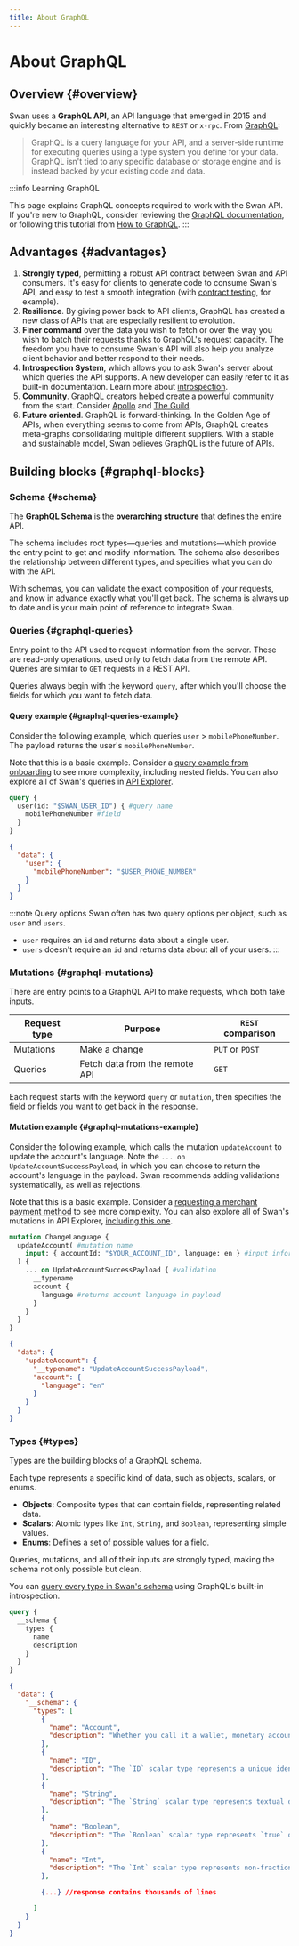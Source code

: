 ```yaml
---
title: About GraphQL
---
```


# About GraphQL

## Overview {#overview}

Swan uses a **GraphQL API**, an API language that emerged in 2015 and quickly became an interesting alternative to `REST` or `x-rpc`.
From [GraphQL](https://graphql.org/learn/):

> GraphQL is a query language for your API, and a server-side runtime for executing queries using a type system you define for your data. GraphQL isn't tied to any specific database or storage engine and is instead backed by your existing code and data.

:::info Learning GraphQL

This page explains GraphQL concepts required to work with the Swan API.
If you're new to GraphQL, consider reviewing the [GraphQL documentation](https://graphql.org/learn/), or following this tutorial from [How to GraphQL](https://www.howtographql.com/).
:::

## Advantages {#advantages}

1. **Strongly typed**, permitting a robust API contract between Swan and API consumers. It's easy for clients to generate code to consume Swan's API, and easy to test a smooth integration (with [contract testing](https://pactflow.io/blog/what-is-contract-testing/), for example).
1. **Resilience**. By giving power back to API clients, GraphQL has created a new class of APIs that are especially resilient to evolution.
1. **Finer command** over the data you wish to fetch or over the way you wish to batch their requests thanks to GraphQL's request capacity. The freedom you have to consume Swan's API will also help you analyze client behavior and better respond to their needs.
1. **Introspection System**, which allows you to ask Swan's server about which queries the API supports. A new developer can easily refer to it as built-in documentation. Learn more about [introspection](https://graphql.org/learn/introspection/).
1. **Community**. GraphQL creators helped create a powerful community from the start. Consider [Apollo](https://www.apollographql.com/) and [The Guild](https://the-guild.dev/).
1. **Future oriented**. GraphQL is forward-thinking. In the Golden Age of APIs, when everything seems to come from APIs, GraphQL creates meta-graphs consolidating multiple different suppliers. With a stable and sustainable model, Swan believes GraphQL is the future of APIs.

## Building blocks {#graphql-blocks}

### Schema {#schema}

The **GraphQL Schema** is the **overarching structure** that defines the entire API.

The schema includes root types—queries and mutations—which provide the entry point to get and modify information.
The schema also describes the relationship between different types, and specifies what you can do with the API.

With schemas, you can validate the exact composition of your requests, and know in advance exactly what you'll get back.
The schema is always up to date and is your main point of reference to integrate Swan.

### Queries {#graphql-queries}

Entry point to the API used to request information from the server.
These are read-only operations, used only to fetch data from the remote API.
Queries are similar to `GET` requests in a REST API.

Queries always begin with the keyword `query`, after which you'll choose the fields for which you want to fetch data.

#### Query example {#graphql-queries-example}

Consider the following example, which queries `user` > `mobilePhoneNumber`.
The payload returns the user's `mobilePhoneNumber`.

Note that this is a basic example.
Consider a [query example from onboarding](../topics/onboarding/overview/guide-get-info.mdx#query) to see more complexity, including nested fields.
You can also explore all of Swan's queries in [API Explorer](https://explorer.swan.io/).

```graphql title="Query" showLineNumbers
query { 
  user(id: "$SWAN_USER_ID") { #query name
    mobilePhoneNumber #field
  }
}
```

```json title="Payload" {4} showLineNumbers
{
  "data": {
    "user": {
      "mobilePhoneNumber": "$USER_PHONE_NUMBER"
    }
  }
}
```

:::note Query options
Swan often has two query options per object, such as `user` and `users`.

- `user` requires an `id` and returns data about a single user.
- `users` doesn't require an `id` and returns data about all of your users.
:::

### Mutations {#graphql-mutations}

There are entry points to a GraphQL API to make requests, which both take inputs.

| Request type | Purpose | `REST` comparison |
|---|---|---|
| Mutations | Make a change | `PUT` or `POST` |
| Queries | Fetch data from the remote API | `GET` |

Each request starts with the keyword `query` or `mutation`, then specifies the field or fields you want to get back in the response.

#### Mutation example {#graphql-mutations-example}

Consider the following example, which calls the mutation `updateAccount` to update the account's language.
Note the `... on UpdateAccountSuccessPayload`, in which you can choose to return the account's language in the payload.
Swan recommends adding validations systematically, as well as rejections.

Note that this is a basic example.
Consider a [requesting a merchant payment method](../topics/merchants/sdd/guide-request.mdx) to see more complexity.
You can also explore all of Swan's mutations in API Explorer, [including this one](https://explorer.swan.io?query=bXV0YXRpb24gTXlNdXRhdGlvbiB7CiAgdXBkYXRlQWNjb3VudChpbnB1dDogeyBhY2NvdW50SWQ6ICIkWU9VUl9BQ0NPVU5UX0lEIiwgbGFuZ3VhZ2U6IGVuIH0pIHsKICAgIC4uLiBvbiBVcGRhdGVBY2NvdW50U3VjY2Vzc1BheWxvYWQgewogICAgICBfX3R5cGVuYW1lCiAgICAgIGFjY291bnQgewogICAgICAgIGxhbmd1YWdlCiAgICAgIH0KICAgIH0KICB9Cn0K&tab=api).

```graphql title="Mutation" {3,5} showLineNumbers
mutation ChangeLanguage {
  updateAccount( #mutation name
    input: { accountId: "$YOUR_ACCOUNT_ID", language: en } #input information
  ) {
    ... on UpdateAccountSuccessPayload { #validation
      __typename
      account {
        language #returns account language in payload
      }
    }
  }
}

```

```json title="Payload" {4,6} showLineNumbers
{
  "data": {
    "updateAccount": {
      "__typename": "UpdateAccountSuccessPayload",
      "account": {
        "language": "en"
      }
    }
  }
}
```

### Types {#types}

Types are the building blocks of a GraphQL schema.

Each type represents a specific kind of data, such as objects, scalars, or enums.

- **Objects**: Composite types that can contain fields, representing related data.
- **Scalars**: Atomic types like `Int`, `String`, and `Boolean`, representing simple values.
- **Enums**: Defines a set of possible values for a field.

Queries, mutations, and all of their inputs are strongly typed, making the schema not only possible but clean.

You can [query every type in Swan's schema](https://explorer.swan.io?query=cXVlcnkgewogIF9fc2NoZW1hIHsKICAgIHR5cGVzIHsKICAgICAgbmFtZQogICAgICBkZXNjcmlwdGlvbgogICAgfQogIH0KfQo%3D&tab=api) using GraphQL's built-in introspection.

```graphql title="Schema query" showLineNumbers
query {
  __schema {
    types {
      name
      description
    }
  }
}
```

```json title="Payload" showLineNumbers
{
  "data": {
    "__schema": {
      "types": [
        {
          "name": "Account",
          "description": "Whether you call it a wallet, monetary account, payment account or bank account, the notion of account is fundamental at Swan. All payment flows necessarily go through an account."
        },
        {
          "name": "ID",
          "description": "The `ID` scalar type represents a unique identifier, often used to refetch an object or as key for a cache. The ID type appears in a JSON response as a String; however, it is not intended to be human-readable. When expected as an input type, any string (such as `\"4\"`) or integer (such as `4`) input value will be accepted as an ID."
        },
        {
          "name": "String",
          "description": "The `String` scalar type represents textual data, represented as UTF-8 character sequences. The String type is most often used by GraphQL to represent free-form human-readable text."
        },
        {
          "name": "Boolean",
          "description": "The `Boolean` scalar type represents `true` or `false`."
        },
        {
          "name": "Int",
          "description": "The `Int` scalar type represents non-fractional signed whole numeric values. Int can represent values between -(2^31) and 2^31 - 1."
        },

        {...} //response contains thousands of lines

      ]
    }
  }
}
```